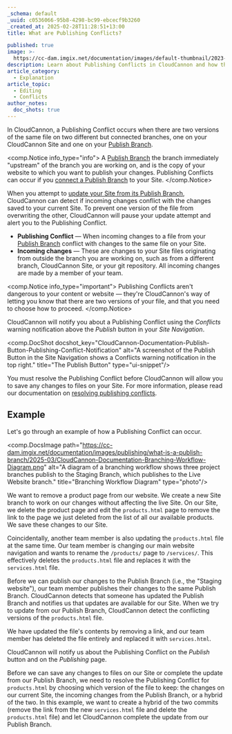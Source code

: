 ```yaml
---
_schema: default
_uuid: c0536066-95b8-4298-bc99-ebcecf9b3260
_created_at: 2025-02-28T11:28:51+13:00
title: What are Publishing Conflicts?

published: true
image: >-
  https://cc-dam.imgix.net/documentation/images/default-thumbnail/2023-Q4/CloudCannon-Documentation-Thumbnail.png
description: Learn about Publishing Conflicts in CloudCannon and how they occur.
article_category:
  - Explanation
article_topic:
  - Editing
  - Conflicts
author_notes:
  doc_shots: true
---
```

In CloudCannon, a Publishing Conflict occurs when there are two versions of the same file on two different but connected branches, one on your CloudCannon Site and one on your [Publish Branch](/documentation/articles/what-is-a-publish-branch/).

<comp.Notice info_type="info">
  A [Publish Branch](/documentation/articles/what-is-a-publish-branch/) the branch immediately "upstream" of the branch you are working on, and is the copy of your website to which you want to publish your changes. Publishing Conflicts can occur if you <a href="/documentation/articles/connect-a-publish-branch/" target="_blank" rel="noopener">connect a Publish Branch</a> to your Site.
</comp.Notice>

When you attempt to [update your Site from its Publish Branch](/documentation/articles/update-from-a-publish-branch/), CloudCannon can detect if incoming changes conflict with the changes saved to your current Site. To prevent one version of the file from overwriting the other, CloudCannon will pause your update attempt and alert you to the Publishing Conflict.

* **Publishing Conflict** — When incoming changes to a file from your [Publish Branch](/documentation/articles/what-is-a-publish-branch/) conflict with changes to the same file on your Site.
* **Incoming changes** — These are changes to your Site files originating from outside the branch you are working on, such as from a different branch, CloudCannon Site, or your git repository. All incoming changes are made by a member of your team.

<comp.Notice info_type="important">
  Publishing Conflicts aren't dangerous to your content or website — they're CloudCannon's way of letting you know that there are two versions of your file, and that you need to choose how to proceed.
</comp.Notice>

CloudCannon will notify you about a Publishing Conflict using the *Conflicts* warning notification above the *Publish* button in your *Site Navigation*.

<comp.DocShot docshot_key="CloudCannon-Documentation-Publish-Button-Publishing-Conflict-Notification" alt="A screenshot of the Publish Button in the Site Navigation shows a Conflicts warning notification in the top right." title="The Publish Button" type="ui-snippet"/>

You must resolve the Publishing Conflict before CloudCannon will allow you to save any changes to files on your Site. For more information, please read our documentation on <a href="/documentation/articles/resolve-publishing-conflicts/" target="_blank" rel="noopener">resolving publishing conflicts</a>.

## Example

Let's go through an example of how a Publishing Conflict can occur.

<comp.DocsImage path="https://cc-dam.imgix.net/documentation/images/publishing/what-is-a-publish-branch/2025-03/CloudCannon-Documentation-Branching-Workflow-Diagram.png" alt="A diagram of a branching workflow shows three project branches publish to the Staging Branch, which publishes to the Live Website branch." title="Branching Workflow Diagram" type="photo"/>

We want to remove a product page from our website. We create a new Site branch to work on our changes without affecting the live Site. On our Site, we delete the product page and edit the `products.html` page to remove the link to the page we just deleted from the list of all our available products. We save these changes to our Site.

Coincidentally, another team member is also updating the `products.html` file at the same time. Our team member is changing our main website navigation and wants to rename the `/products/` page to `/services/`. This effectively deletes the `products.html` file and replaces it with the `services.html` file.

Before we can publish our changes to the Publish Branch (i.e., the "Staging website"), our team member publishes their changes to the same Publish Branch.  CloudCannon detects that someone has updated the Publish Branch and notifies us that updates are available for our Site. When we try to update from our Publish Branch, CloudCannon detect the conflicting versions of the `products.html` file.

We have updated the file's contents by removing a link, and our team member has deleted the file entirely and replaced it with `services.html`.

CloudCannon will notify us about the Publishing Conflict on the *Publish* button and on the *Publishing* page.

Before we can save any changes to files on our Site or complete the update from our Publish Branch, we need to resolve the Publishing Conflict for `products.html` by choosing which version of the file to keep: the changes on our current Site, the incoming changes from the Publish Branch, or a hybrid of the two. In this example, we want to create a hybrid of the two commits (remove the link from the new `services.html` file and delete the `products.html` file) and let CloudCannon complete the update from our Publish Branch.